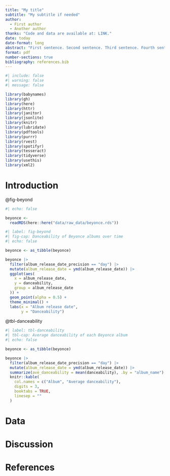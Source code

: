 ```yaml
---
title: "My title"
subtitle: "My subtitle if needed"
author: 
  - First author
  - Another author
thanks: "Code and data are available at: LINK."
date: today
date-format: long
abstract: "First sentence. Second sentence. Third sentence. Fourth sentence."
format: pdf
number-sections: true
bibliography: references.bib
---
```


```r
#| include: false
#| warning: false
#| message: false

library(babynames)
library(gh)
library(here)
library(httr)
library(janitor)
library(jsonlite)
library(knitr)
library(lubridate)
library(pdftools)
library(purrr)
library(rvest)
library(spotifyr)
library(tesseract)
library(tidyverse)
library(usethis)
library(xml2)
```


# Introduction

@fig-beyond

```r
#| echo: false

beyonce <- 
  readRDS(here::here("data/raw_data/beyonce.rds"))
```

```r
#| label: fig-beyond
#| fig-cap: Danceability of Beyonce albums over time
#| echo: false

beyonce <- as_tibble(beyonce)

beyonce |>
  filter(album_release_date_precision == "day") |> 
  mutate(album_release_date = ymd(album_release_date)) |> 
  ggplot(aes(
    x = album_release_date,
    y = danceability,
    group = album_release_date
  )) +
  geom_point(alpha = 0.5) +
  theme_minimal() +
  labs(x = "Album release date",
       y = "Danceability")
```


@tbl-danceability

```r
#| label: tbl-danceability
#| tbl-cap: Average danceability of each Beyonce album
#| echo: false

beyonce <- as_tibble(beyonce)

beyonce |>
  filter(album_release_date_precision == "day") |> 
  mutate(album_release_date = ymd(album_release_date)) |>
  summarize(ave_danceability = mean(danceability), .by = "album_name") |> 
  knitr::kable(
    col.names = c("Album", "Average danceability"),
    digits = 3,
    booktabs = TRUE,
    linesep = ""
  )
```

# Data {#sec-data}


# Discussion



\newpage


# References


